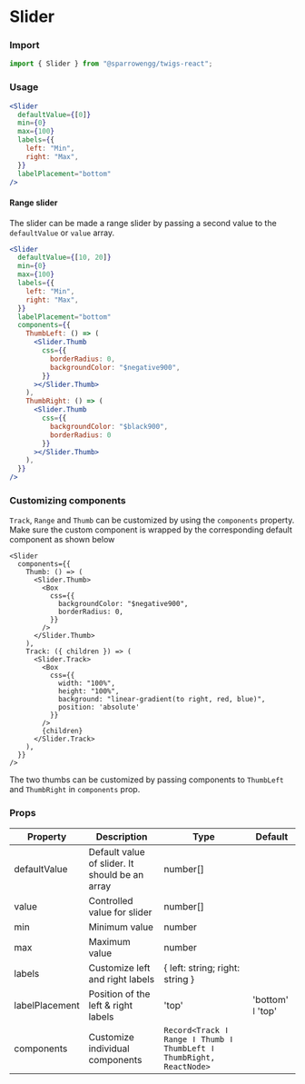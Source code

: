 # Slider

### Import

```jsx
import { Slider } from "@sparrowengg/twigs-react";
```

### Usage

```jsx live
<Slider
  defaultValue={[0]}
  min={0}
  max={100}
  labels={{
    left: "Min",
    right: "Max",
  }}
  labelPlacement="bottom"
/>
```

#### Range slider

The slider can be made a range slider by passing a second value to the `defaultValue` or `value` array.

```jsx live
<Slider
  defaultValue={[10, 20]}
  min={0}
  max={100}
  labels={{
    left: "Min",
    right: "Max",
  }}
  labelPlacement="bottom"
  components={{
    ThumbLeft: () => (
      <Slider.Thumb
        css={{
          borderRadius: 0,
          backgroundColor: "$negative900",
        }}
      ></Slider.Thumb>
    ),
    ThumbRight: () => (
      <Slider.Thumb
        css={{
          backgroundColor: "$black900",
          borderRadius: 0
        }}
      ></Slider.Thumb>
    ),
  }}
/>
```

### Customizing components

`Track`, `Range` and `Thumb` can be customized by using the `components` property. Make sure the custom component is wrapped by the corresponding default component as shown below

```tsx live
<Slider
  components={{
    Thumb: () => (
      <Slider.Thumb>
        <Box
          css={{
            backgroundColor: "$negative900",
            borderRadius: 0,
          }}
        />
      </Slider.Thumb>
    ),
    Track: ({ children }) => (
      <Slider.Track>
        <Box
          css={{
            width: "100%",
            height: "100%",
            background: "linear-gradient(to right, red, blue)",
            position: 'absolute'
          }}
        />
        {children}
      </Slider.Track>
    ),
  }}
/>
```

The two thumbs can be customized by passing components to `ThumbLeft` and `ThumbRight` in `components` prop.

### Props

| Property       | Description                                    | Type                                                                | Default          |
| -------------- | ---------------------------------------------- | ------------------------------------------------------------------- | ---------------- |
| defaultValue   | Default value of slider. It should be an array | number[]                                                            |                  |
| value          | Controlled value for slider                    | number[]                                                            |                  |
| min            | Minimum value                                  | number                                                              |                  |
| max            | Maximum value                                  | number                                                              |                  |
| labels         | Customize left and right labels                | { left: string; right: string }                                     |                  |
| labelPlacement | Position of the left & right labels | 'top'                                                               | 'bottom' ǀ 'top' |
| components     | Customize individual components                | `Record<Track ǀ Range ǀ Thumb ǀ ThumbLeft ǀ ThumbRight, ReactNode>` |                  |



